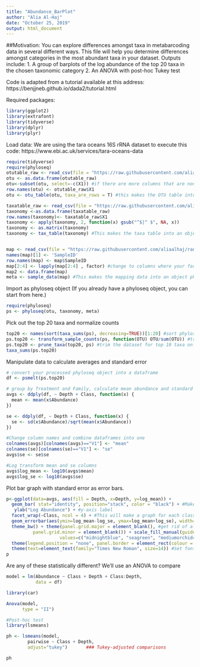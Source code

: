```yaml
---
title: "Abundance_BarPlot"
author: "Alia Al-Haj"
date: "October 25, 2019"
output: html_document
---
```


##Motivation:
You can explore differences amongst taxa in metabarcoding data in several different ways. This file will help you determine differences amongst categories in the most abundant taxa in your dataset.
Outputs include:
  1. A group of barplots of the log abundance of the top 20 taxa in the chosen taxonomic category
  2. An ANOVA with post-hoc Tukey test
  
Code is adapted from a tutorial available at this address: https://benjjneb.github.io/dada2/tutorial.html

Required packages:
```r
library(ggplot2)
library(extrafont)
library(tidyverse)
library(dplyr)
library(plyr)
```

Load data:
We are using the tara oceans 16S rRNA dataset to execute this code: https://www.ebi.ac.uk/services/tara-oceans-data
```r
require(tidyverse)
require(phyloseq)
otutable_raw <- read_csv(file = "https://raw.githubusercontent.com/aliaalhaj/random_forest_Al-Haj/master/otu.csv")
otu <- as.data.frame(otutable_raw)
otu<-subset(otu, select=-c(X1)) #if there are more columns that are non-numeric (i.e. taxonomy) add in to the -c(). For example, if you have a column named taxonomy select=-c(X1, taxonomy).
row.names(otu) <- otutable_raw$X1
otu <- otu_table(otu, taxa_are_rows = T) #this makes the OTU table into an object pyloseq can use

taxatable_raw <- read_csv(file = "https://raw.githubusercontent.com/aliaalhaj/random_forest_Al-Haj/master/taxa.csv")
taxonomy <-as.data.frame(taxatable_raw)
row.names(taxonomy)<- taxatable_raw$X1
taxonomy <- apply(taxonomy, 2, function(x) gsub("^$|^ $", NA, x))
taxonomy <- as.matrix(taxonomy)
taxonomy <- tax_table(taxonomy) #This makes the taxa table into an object phyloseq can use


map <- read_csv(file = "https://raw.githubusercontent.com/aliaalhaj/random_forest_Al-Haj/master/Tara_oceans_mapping_file.csv")
names(map)[1] <- 'SampleID'
row.names(map) <- map$SampleID
map[2:4] <- lapply(map[2:4] , factor) #change to columns where your factors are
map2 <- data.frame(map)
meta <- sample_data(map) #This makes the mapping data into an object phyloseq can use

```

Import as phyloseq object (If you already have a phyloseq object, you can start from here.)
```r
require(phyloseq)
ps <- phyloseq(otu, taxonomy, meta)
```

Pick out the top 20 taxa and normalize counts
```r
top20 <- names(sort(taxa_sums(ps), decreasing=TRUE))[1:20] #sort phyloseq object by top 10 abundance taxa
ps.top20 <- transform_sample_counts(ps, function(OTU) OTU/sum(OTU)) #transform the sample counts to normalize across OTUs
ps.top20 <- prune_taxa(top20, ps) #trim the dataset for top 10 taxa only
taxa_sums(ps.top20)
```

Manipulate data to calculate averages and standard error
```r
# convert your processed phyloseq object into a dataframe
df <- psmelt(ps.top20)

# group by Treatment and Family, calculate mean abundance and standard error
avgs <- ddply(df, ~ Depth + Class, function(x) {
  mean <- mean(x$Abundance)
})

se <- ddply(df, ~ Depth + Class, function(x) {
  se <- sd(x$Abundance)/sqrt(mean(x$Abundance))
})

#Change column names and combine dataframes into one
colnames(avgs)[colnames(avgs)=="V1"] <- "mean"
colnames(se)[colnames(se)=="V1"] <- "se"
avgs$se <- se$se

#Log transform mean and se columns
avgs$log_mean <- log10(avgs$mean)
avgs$log_se <- log10(avgs$se)
```


Plot bar graph with standard error as error bars.
```r
p<-ggplot(data=avgs, aes(fill = Depth, x=Depth, y=log_mean)) +
  geom_bar( stat="identity", position="stack", color = "black") + #Makes it into a barplot. Color adds an outline on the bars.
   ylab("Log Abundance") + #y-axis label
  facet_wrap(~Class, ncol = 4) + #This will make a graph for each class in our dataframe
  geom_errorbar(aes(ymin=log_mean-log_se, ymax=log_mean+log_se), width=.2, position=position_dodge(.9)) + # add error bars
  theme_bw() + theme(panel.grid.major = element_blank(), #get rid of all of the unnecessary color, grid lines, etc.
          panel.grid.minor = element_blank()) + scale_fill_manual(guide = "legend", name = "", labels = c("DCM", "MES", "MIX", "SURF"), 
                    values=c("midnightblue", "seagreen", "mediumorchid4", "darkgoldenrod4")) + #choose fill colors
  theme(legend.position = "none", panel.border = element_rect(colour = "black", fill=NA, size=1), aspect.ratio=1) + #remove legend
  theme(text=element_text(family="Times New Roman", size=14)) #Set font type and size. You will need to import font types to use common fonts.
p
```


Are any of these statistically different? We'll use an ANOVA to compare
```r
model = lm(Abundance ~ Class + Depth + Class:Depth,
           data = df)

library(car)

Anova(model,
      type = "II")

#Post-hoc test
library(lsmeans)

ph <- lsmeans(model,
        pairwise ~ Class + Depth,
        adjust="tukey")       ### Tukey-adjusted comparisons

ph
```
